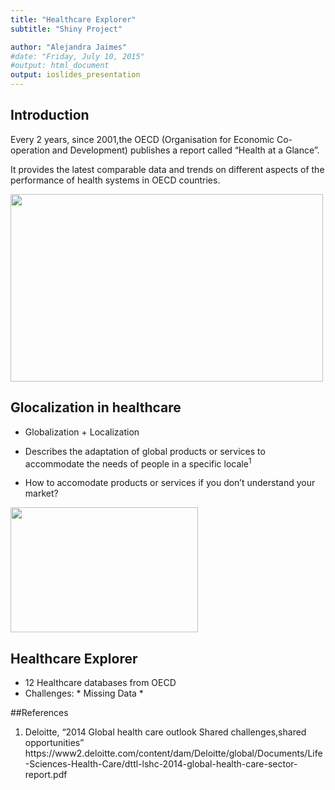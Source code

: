 ```yaml
---
title: "Healthcare Explorer"
subtitle: "Shiny Project"

author: "Alejandra Jaimes"
#date: "Friday, July 10, 2015"
#output: html_document
output: ioslides_presentation
---
```


## Introduction
Every 2 years, since 2001,the OECD (Organisation for Economic Co-operation and Development) publishes a report called "Health at a Glance". 

It provides the latest comparable data and trends on different aspects of the performance of health systems in OECD countries.

<img src="www/OECDcharts.png" width="500" height="300" align="middle"/>



## Glocalization in healthcare
 
* Globalization + Localization  

* Describes the adaptation of global products or services to accommodate the needs of people in a specific locale^1^  

* How to accomodate products or services if you don't understand your market?  
  
<img src="www/shoes.jpg" width="300" height="200" align="centered"/>


## Healthcare Explorer

* 12 Healthcare databases from OECD
* Challenges: 
      * Missing Data
      *  

##References 

1. Deloitte, "2014 Global health care outlook Shared challenges,shared opportunities" 
https://www2.deloitte.com/content/dam/Deloitte/global/Documents/Life-Sciences-Health-Care/dttl-lshc-2014-global-health-care-sector-report.pdf
 
